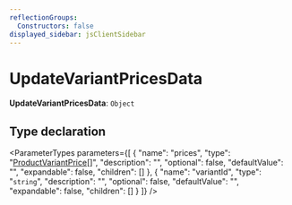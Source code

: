 ```yaml
---
reflectionGroups:
  Constructors: false
displayed_sidebar: jsClientSidebar
---
```



# UpdateVariantPricesData

 **UpdateVariantPricesData**: `Object`

## Type declaration

<ParameterTypes parameters={[
  {
    "name": "prices",
    "type": "[ProductVariantPrice](js_client.internal.ProductVariantPrice.mdx)[]",
    "description": "",
    "optional": false,
    "defaultValue": "",
    "expandable": false,
    "children": []
  },
  {
    "name": "variantId",
    "type": "`string`",
    "description": "",
    "optional": false,
    "defaultValue": "",
    "expandable": false,
    "children": []
  }
]} />
